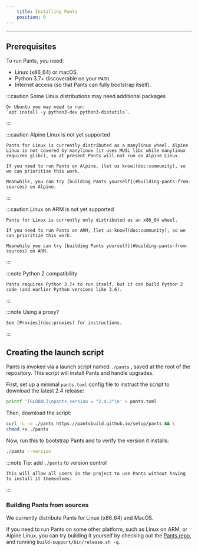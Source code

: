 ```yaml
---
    title: Installing Pants
    position: 0
---
```




---

## Prerequisites

To run Pants, you need:

- Linux (x86_64) or macOS. 
- Python 3.7+ discoverable on your `PATH`.
- Internet access (so that Pants can fully bootstrap itself).

:::caution Some Linux distributions may need additional packages

    On Ubuntu you may need to run:
    `apt install -y python3-dev python3-distutils`.

:::



:::caution Alpine Linux is not yet supported

    Pants for Linux is currently distributed as a manylinux wheel. Alpine Linux is not covered by manylinux (it uses MUSL libc while manylinux requires glibc), so at present Pants will not run on Alpine Linux. 
    
    If you need to run Pants on Alpine, [let us know](doc:community), so we can prioritize this work.
    
    Meanwhile, you can try [building Pants yourself](#building-pants-from-sources) on Alpine.

:::



:::caution Linux on ARM is not yet supported

    Pants for Linux is currently only distributed as an x86_64 wheel.
    
    If you need to run Pants on ARM, [let us know](doc:community), so we can prioritize this work.
    
    Meanwhile you can try [building Pants yourself](#building-pants-from-sources) on ARM.

:::



:::note Python 2 compatibility

    Pants requires Python 3.7+ to run itself, but it can build Python 2 code (and earlier Python versions like 3.6).

:::



:::note Using a proxy?

    See [Proxies](doc:proxies) for instructions.

:::

## Creating the launch script
Pants is invoked via a launch script named `./pants` , saved at the root of the repository. This script will install Pants and handle upgrades.

First, set up a minimal `pants.toml` config file to instruct the script to download the latest 2.4 release:

```bash
printf '[GLOBAL]\npants_version = "2.4.2"\n' > pants.toml
```

Then, download the script:

```bash
curl -L -o ./pants https://pantsbuild.github.io/setup/pants && \
chmod +x ./pants
```

Now, run this to bootstrap Pants and to verify the version it installs:

```bash
./pants --version
```

:::note Tip: add `./pants` to version control

    This will allow all users in the project to use Pants without having to install it themselves.

:::


### Building Pants from sources
We currently distribute Pants for Linux (x86_64) and MacOS.

If you need to run Pants on some other platform, such as Linux on ARM, or Alpine Linux, you can try building it yourself by checking out the [Pants repo](https://github.com/pantsbuild/pants), and running `build-support/bin/release.sh -q`.
